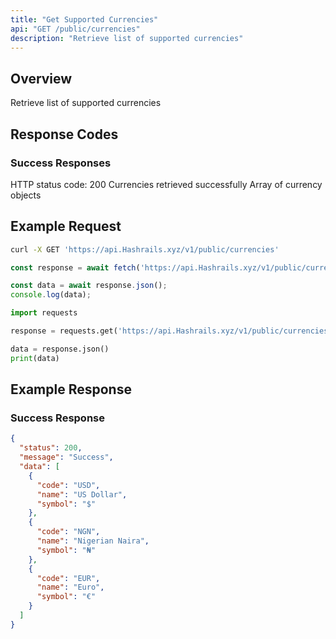 ```yaml
---
title: "Get Supported Currencies"
api: "GET /public/currencies"
description: "Retrieve list of supported currencies"
---
```


## Overview

Retrieve list of supported currencies

## Response Codes

### Success Responses

<ResponseField name="status" type="number">
  HTTP status code: 200
</ResponseField>

<ResponseField name="message" type="string">
  Currencies retrieved successfully
</ResponseField>

<ResponseField name="data" type="array">
  Array of currency objects
</ResponseField>

## Example Request

<CodeGroup>

```bash cURL
curl -X GET 'https://api.Hashrails.xyz/v1/public/currencies'
```

```javascript JavaScript
const response = await fetch('https://api.Hashrails.xyz/v1/public/currencies');

const data = await response.json();
console.log(data);
```

```python Python
import requests

response = requests.get('https://api.Hashrails.xyz/v1/public/currencies')

data = response.json()
print(data)
```

</CodeGroup>

## Example Response

### Success Response

```json
{
  "status": 200,
  "message": "Success",
  "data": [
    {
      "code": "USD",
      "name": "US Dollar",
      "symbol": "$"
    },
    {
      "code": "NGN",
      "name": "Nigerian Naira",
      "symbol": "₦"
    },
    {
      "code": "EUR",
      "name": "Euro",
      "symbol": "€"
    }
  ]
}
```
